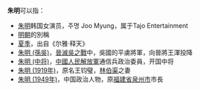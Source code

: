 '''朱明'''可以指：
* [[朱明|朱明]]韩国女演员，주명 Joo Myung，属于Tajo Entertainment
* [[明朝|明朝]]的別稱
* [[夏季|夏季]]，出自《尔雅·释天》
* [[朱明_(孫吳)|朱明 (孫吳)]]，[[晉滅吳之戰|晉滅吳之戰]]中，吳國的平虜將軍，向晉將王渾投降
* [[朱明_(中将)|朱明 (中将)]]，[[中國人民解放軍|中國人民解放軍]]通信兵政治委員，开国中将
* [[朱明_(1919年)|朱明 (1919年)]]，原名王钧璧，[[林伯渠|林伯渠]]之妻
* [[朱明_(1949年)|朱明 (1949年)]]，中国政治人物，原[[福建省|福建省]][[泉州市|泉州市]]市長

{{Disambig|Cat=二字中國相關消歧義}}
